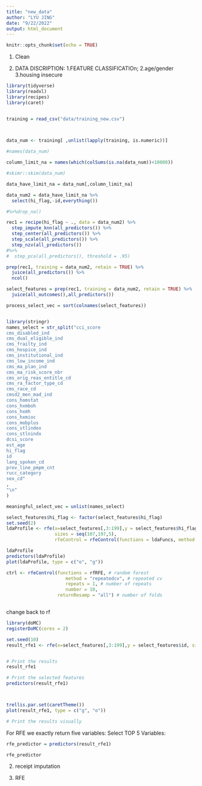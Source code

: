 ```yaml
---
title: "new_data"
author: "LYU JING"
date: "9/22/2022"
output: html_document
---
```



```r
knitr::opts_chunk$set(echo = TRUE) 
```

1. Clean 

2. DATA DISCRIPTION: 1.FEATURE CLASSIFICATIOn; 2.age/gender 3.housing insecure

```r
library(tidyverse)
library(readxl)
library(recipes)
library(caret)


training = read_csv("data/training_new.csv") 

  
```

```r
data_num <- training[ ,unlist(lapply(training, is.numeric))]

#names(data_num)


```


```r


column_limit_na = names(which(colSums(is.na(data_num))<10000))

```

```r
#skimr::skim(data_num)
```


```r
data_have_limit_na = data_num[,column_limit_na]

data_num2 = data_have_limit_na %>% 
  select(hi_flag,-id,everything())

#%>%drop_na()
```


```r

rec1 = recipe(hi_flag ~ ., data = data_num2) %>%
  step_impute_knn(all_predictors()) %>% 
  step_center(all_predictors()) %>%
  step_scale(all_predictors()) %>% 
  step_nzv(all_predictors()) 
#%>%
#  step_pca(all_predictors(), threshold = .95) 

prep(rec1, training = data_num2, retain = TRUE) %>% 
  juice(all_predictors()) %>% 
  ncol()

select_features = prep(rec1, training = data_num2, retain = TRUE) %>% 
  juice(all_outcomes(),all_predictors())

process_select_vec = sort(colnames(select_features))


library(stringr)
names_select = str_split("cci_score
cms_disabled_ind
cms_dual_eligible_ind
cms_frailty_ind
cms_hospice_ind
cms_institutional_ind
cms_low_income_ind
cms_ma_plan_ind
cms_ma_risk_score_nbr
cms_orig_reas_entitle_cd
cms_ra_factor_type_cd
cms_race_cd
cmsd2_men_mad_ind
cons_homstat
cons_hxmboh
cons_hxmh
cons_hxmioc
cons_mobplus
cons_stlindex
cons_stlnindx
dcsi_score
est_age
hi_flag
id
lang_spoken_cd
prov_line_pmpm_cnt
rucc_category
sex_cd"
,
"\n"
)

meaningful_select_vec = unlist(names_select)

```


```r

select_features$hi_flag <- factor(select_features$hi_flag)
set.seed(2)
ldaProfile <- rfe(x=select_features[,3:199],y = select_features$hi_flag,
                  sizes = seq(107,197,5),
                  rfeControl = rfeControl(functions = ldaFuncs, method = "cv"))

ldaProfile
predictors(ldaProfile)
plot(ldaProfile, type = c("o", "g"))
```


```r

ctrl <- rfeControl(functions = rfRFE, # random forest
                      method = "repeatedcv", # repeated cv
                      repeats = 1, # number of repeats
                      number = 10,
                   returnResamp = "all") # number of folds



```
change back to rf


```r
library(doMC)
registerDoMC(cores = 2)

set.seed(10)
result_rfe1 <- rfe(x=select_features[,3:199],y = select_features$id, sizes = seq(100,150,50), rfeControl = ctrl)


# Print the results
result_rfe1

# Print the selected features
predictors(result_rfe1)



trellis.par.set(caretTheme())
plot(result_rfe1, type = c("g", "o"))

# Print the results visually

```
For RFE we exactly return five variables:
Select TOP 5 Variables:

```r

rfe_predictor = predictors(result_rfe1)

rfe_predictor

```

2. receipt imputation
 
3. RFE

